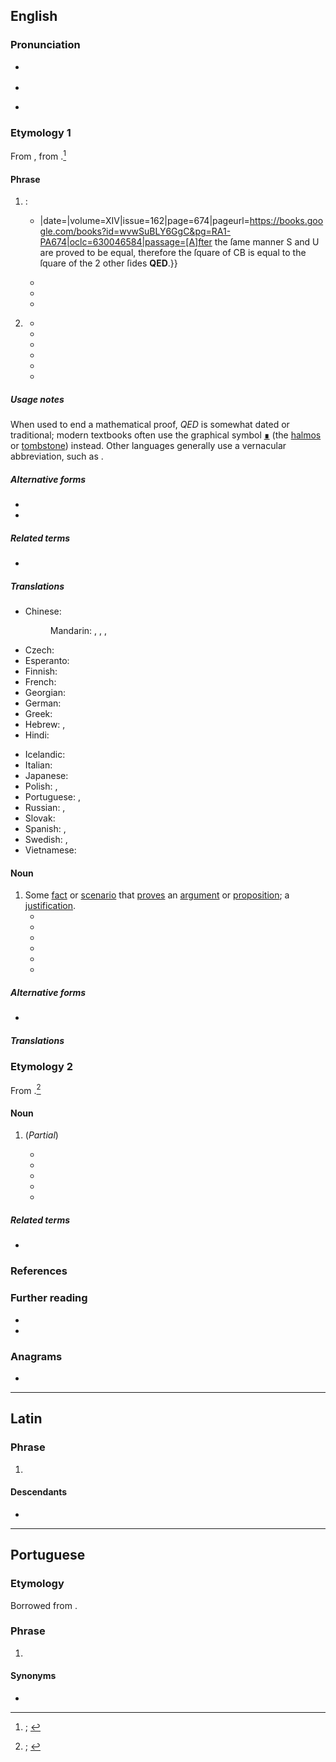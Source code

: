 {{also|Q.E.D.}}
==English==
{{was wotd|2020|January|24}}

===Pronunciation===
* {{a|RP}} {{IPA|en|/ˌkjuːiːˈdiː/}}
* {{audio|en|En-uk-QED.oga|Audio (RP)}}
* {{a|GA}} {{IPA|en|/ˌkjuˌiˈdi/}}

===Etymology 1===
From {{der|en|LL.|q.e.d.}}, from {{der|en|la|quod erat demonstrandum|q(uod) e(rat) d(emonstrandum)}}.<ref>{{R:OED Online|entry=Q.E.D.|pos=''int.'' and ''n.{{sup|1}}''|noformat=yes|id=240240|date=December 2007|nodot=yes}}; {{R:Lexico|pos=abbrev}}</ref>

====Phrase====
{{en-phrase}}

# {{lb|en|mathematics|dated}} {{initialism of|en|quod erat demonstrandum|t=what had to be proved; what was to be demonstrated|nodot=1}}: {{non-gloss definition|placed at the end of a [[mathematical]] [[proof]] to [[show#Verb|show]] that the [[theorem]] under [[discussion]] is [[prove]]d.}}
#* {{quote-journal|en|author=Mr. Ash|title=A New and Easy Way of Demonstrating Some Propositions in {{w|Euclid}} |journal=[[w:Philosophical Transactions of the Royal Society|Philosophical Transactions: Giving Some Accompt of the Present Undertakings, Studies and Labours of the Ingenious in Many Considerable Parts of the World]]|location=London|publisher=Printed by T. R. for John Martyn, printer to the {{w|Royal Society}}; {{...|at the Bell in St. Pauls Church-Yard.}}|date={{J2G|20 August 1684}}|volume=XIV|issue=162|page=674|pageurl=https://books.google.com/books?id=wvwSuBLY6GgC&pg=RA1-PA674|oclc=630046584|passage=[A]fter the ſame manner S and U are proved to be equal, therefore the ſquare of CB is equal to the ſquare of the 2 other ſides '''QED'''.}}
#* {{quote-book|en|author=Benjamin Donn|authorlink=Benjamin Donn|chapter=An Essay on Plane Geometry|title=The Geometrician: Containing Essays on Plane Geometry, and Trigonometry:{{nb...|With the Application to the Solutions of a Variety of Problems, with are of Great Use in Measuring Heights and Distances of Places, Surveying of Counties, Sea-coasts, &c.}}|edition=2nd|location=London|publisher=Sold by [[w:Joseph Johnson (publisher)|J[oseph] Johnson]],{{nb...|in St. Paul’s Church-Yard.}}|year=1775|section=book I (The Introduction), paragraph 59|page=10|pageurl=https://books.google.com/books?id=gKk2AAAAMAAJ&pg=RA1-PA10|oclc=23635601|passage={{smallcaps|Theorem 2}}. ''The Angles'' <math>B</math>, <math>C</math>, ''at the Baſe of an Iſoceles Triangle'' <math>ABC</math>'', are equal to each other; and a Line'' <math>AD</math> ''biſecting the Angle'' <math>BAC</math>, ''divides the Baſe into two equal Parts, and is perpendicular thereto.'' For becauſe the Line <math>AD</math> biſects the <math>\angle A</math>, that is, makes the <math>\angle BAD = \angle CAD</math>, and Side <math>AB</math> is <math>= AC</math>, and <math>AD</math> common to both, the <math>\triangle ABD = \triangle ACD</math>; <math>\angle B = \angle C</math>, and <math>\angle ADB = \angle ADC</math>; <math>\because AD \perp</math> to <math>BC</math>. '''Q.E.D.'''}}
#* {{quote-book|en|chapter=The Mathematical Repository, Nº 63|title=The Gentleman’s Diary, or The Mathematical Repository; an Almanack for the Year of Our Lord 1803:{{nb...|Being the Seventh after Bissextile. Containing Many Useful and Entertaining Particulars, peculiarly Adapted to the Ingenious Gentlemen Engaged in the Study and Practice of the Mathematicks. The Sixty-third Almanack Published of this Kind; and the Fifty-first of the New Style in England.}}|location=London|publisher=Printed for the [[w:Worshipful Company of Stationers and Newspaper Makers|Company of Stationers]] by [[w:John Nichols (printer)|Nichols and Son]],{{nb...|Red Lion Passage, Fleet-street.}}; [a]nd sold by George Greenhill,{{nb...|Treasurer to the Company, at their Hall, Ludgate-Street.}}|year=1803|page=33|pageurl=https://books.google.com/books?id=pyMsAAAAMAAJ&pg=PA33|oclc=225667331|passage=Now let any right line meet four harmonicals in <math>A</math>, <math>C</math>, <math>B</math>, <math>D</math>, and if thoſe harmonicals be parallel, the thing is evident; but, if they interſect in V, draw <math>ECF</math> parallel to <math>VD</math>, the line moſt remote from <math>C</math>; then, by the firſt part, <math>EC = CF</math>, and <math>AD:AC::VD:EC</math> or <math>CF</math>. Therefore <math>AD:AC::BD:CB</math>. '''q.e.d.'''}}
#* {{quote-book|en|author=William Dunham|authorlink=William Dunham (mathematician)|chapter=Euler and Analytic Number Theory|title=[[w:Leonhard Euler|Euler]]: The Master of Us All|series=The Dolciani Mathematical Expositions|seriesvolume=22|location=[Washington, D.C.]|publisher={{w|Mathematical Association of America}}|year=1999|page=64|pageurl=https://books.google.com/books?id=x7p4tCPPuXoC&pg=PA64|isbn=978-0-88385-328-3|passage=By Cases 1 and 2, we see that any finite collection of <math>4k - 1</math> primes cannot contain all such primes. Thus there are infinitely many primes of this type. '''Q.E.D.'''}}
# {{lb|en|by extension}} {{non-gloss definition|Used to [[indicate]] that an [[argument]] or [[proposition]] is proved by the [[existence]] of some [[fact]] or [[scenario]].}}
#* {{RQ:Sterne Tristram Shandy|volume=II|chapter=XIX|page=168|passage=If death, ſaid my father, reaſoning with himſelf, is nothing but the ſeparation of the ſoul from the body;—and if it is true that people can walk about and do their buſineſs without brains,—then certes the ſoul does not inhabit there. '''Q.E.D.'''}}
#* {{RQ:Irving History of New York|volume=I|chapter=IV|page=42|passage=That this part of the world has actually ''been peopled'' ('''Q.E.D.''') to support which, we have living proofs in the numerous tribes of Indians that inhabit it.}}
#* {{RQ:Scott Tales of My Landlord 2|volume=IV|chapter=VI|page=120|passage=''Ergo'', Reuben Butler might take possession of the parish of Knocktarlitie, without forfeiting his friendship or favour—'''Q.E.D.'''}}
#* {{quote-book|en|author=Daniel Waterland|authorlink=Daniel Waterland|chapter=A Second Defence of Some Queries Relating to Dr. Clarke’s Scheme of the Holy Trinity: In Answer to the Country Clergyman’s Reply|title=The Works of the Rev. Daniel Waterland, D.D.{{nb...|formerly Master of Magdalene College, Cambridge, Canon of Windsor, and Archdeacon of Middlesex; now First Collected and Arranged. To which is Prefixed, A Review of the Authors Life and Writings, by William van Mildert, D.D. Lord Bishop of Llandaff.}}|location=Oxford, Oxfordshire|publisher=At the [[w:Oxford University Press|Clarendon Press]]|year=1823|volume=III|section=query III|page=165|pageurl=https://books.google.com/books?id=D4YNAAAAQAAJ&pg=PA165|oclc=957692334|passage=[I]f the Son [of God] be in ''nature'' equal to the Father, he is also equal in ''Godhead'', which is a word expressing ''nature''; and if equal in ''Godhead'', equally God ''supreme''. '''Q.E.D.'''}}
#* {{quote-book|en|author=Benedict de Spinoza [''i.e.'', {{w|Baruch Spinoza}}]|author2=R[obert] Willis|chapter=[The [[w:Ethics (Spinoza)|Ethics]].] Part I.—Of God.|title=Benedict de Spinoza; His Life, Correspondence, and Ethics|location=London|publisher=[[w:Nicholas Trübner|Trübner & Co.]],{{nb...|60, Paternoster Row.}}|year=1870|page=418|pageurl=https://books.google.com/books?id=isIwAAAAYAAJ&pg=PA418|oclc=1021877894|passage=Prop[osition] VI. One substance cannot be produced by another substance. ''Demonst''[''ration'']. In the preceding proposition we have seen that there cannot in the nature of things be two Substances of the same attributes, or that they have anything in common (by Prop. II.); and so (by Prop. III.) one cannot be the cause of, or be produced by, another: '''q.e.d.'''}}
#* {{quote-journal|en|author=C. H. Claudy|title=Tanks|editor=Frank V. Chambers|magazine=The Camera: An Illustrated Magazine Devoted to the Advancement of Photography|location=Philadelphia, Pa.|publisher=The Camera Publishing Company|month=July|year=1908|volume=12|issue=7|page=252|pageurl=https://books.google.com/books?id=KDQyAQAAMAAJ&pg=PA252|oclc=|passage=Of all those on the market, Eastman's is the only one with a solution tight, locking cover. '''Q.E.D.'''}}

=====Usage notes=====
When used to end a mathematical proof, ''QED'' is somewhat dated or traditional; modern textbooks often use the graphical symbol [[∎]] (the [[halmos]] or [[tombstone]]) instead. Other languages generally use a vernacular abbreviation, such as {{noncog|fr|CQFD|t=ce qu'il fallait démontrer}}.

=====Alternative forms=====
* {{l|en|q.e.d.}}
* {{l|en|Q.E.D.}}

=====Related terms=====
* {{l|en|QEF}}

=====Translations=====
{{trans-top|''placed at the end of a mathematical proof to show that the theorem under discussion is proved''}}
* Chinese:
*: Mandarin: {{t|cmn|證畢}}, {{t|cmn|证毕|tr=zhèngbì}}, {{t|cmn|證訖}}, {{t|cmn|证讫|tr=zhèngqì}}
* Czech: {{t|cs|c.b.d.}} {{qualifier|co bylo dokázat}}
* Esperanto: {{t|eo|KEP}} {{qualifier|kio estis pruvota}}
* Finnish: {{t+|fi|MOT}} {{qualifier|mikä oli todistettava}}
* French: {{t+|fr|CQFD}} {{qualifier|ce qu'il fallait démontrer}}
* Georgian: {{t|ka|რ.დ.გ}}
* German: {{t|de|w. z. b. w.}} {{qualifier|was zu beweisen war}}
* Greek: {{t|el|Ό.Έ.Δ.}} {{qualifier|[[όπερ έδει δείξαι]]}}
* Hebrew: {{t+|he|מָשָׁ"ל|tr=masha"l}}, {{t|he|מ.ש.ל.|m-p|tr=m.sh.l.}} {{qualifier|{{l|he||מה שצריך להוכיח}}, {{l|he||מה שרצינו להוכיח}}, etc.}}
* Hindi: {{t|hi|इ. सि.}} {{qualifier|[[इति सिद्धम्]]}}
{{trans-mid}}
* Icelandic: {{t|is|þ.s.s.á.}} {{qualifier|það sem sanna átti}}
* Italian: {{t+|it|CVD}} {{qualifier|come volevasi dimostrare}}
* Japanese: {{t|ja|証明終わり|tr=しょうめいおわり, shōmei owari}}
* Polish: {{t+|pl|c.b.d.o.}}, {{t|pl|c.b.d.u.}}
* Portuguese: {{t|pt|CQD}}, {{t|pt|QED}}
* Russian: {{t+|ru|ч. т. д.}}, {{t+|ru|что и тре́бовалось доказа́ть}}
* Slovak: {{t|sk|Č.B.T.D.}} {{qualifier|čo bolo treba dokázať}}
* Spanish: {{t|es|C.Q.D.}}, {{t|es|como queríamos demostrar}}
* Swedish: {{t+|sv|VSV}} {{qualifier|vilket skulle visas}}, {{t+|sv|VSB}} {{qualifier|vilket skulle bevisas}}
* Vietnamese: {{t+|vi|đpcm}}
{{trans-bottom}}

====Noun====
{{en-noun}}

# Some [[fact]] or [[scenario]] that [[prove]]s an [[argument]] or [[proposition]]; a [[justification]].
#* {{quote-journal|en|author=G. D. Yeats|title=Account of Ann Fooks’s Case of Ischuria and Vomiting of Urine|editors=Samuel Fothergill and John Want|journal=The Medical and Physical Journal|location=London|publisher=Published for the proprietors, by J. Adlard,{{nb...|23, Bartholomew-Close, and 39, Duke-Street, Smithfield}}; and sold by J. Souter,{{nb...|No. 1, Paternoster-Row.}}|month=February|year=1814|volume=XXXI, part 2|issue=180|page=122|pageurl=https://books.google.com/books?id=HRAUAAAAQAAJ&pg=PA122|oclc=1051228262|passage=This was exactly the '''Q.E.D.''' of the paper.}}
#* {{quote-book|en|author=William Magee|authorlink=William Magee (archbishop of Dublin)|chapter=Supplement to the Remarks on the Unitarian Version of the New Testament|title=Discourses and Dissertations on the Scriptural Doctrines of Atonement & Sacrifice;{{nb...|and on the Principal Arguments Advanced, and the Mode of Reasoning Employed, by the Opponents of Those Doctrines as Held by the Established Church: With an Appendix, Containing Some Strictures on Mr. Belsham’s Account of the Unitarian Scheme in His Review of Mr. Wilberforce’s Treatise: Together with Remarks on the Version of the New Testament lately Published by the Unitarians.}}|location=Philadelphia, Pa.|publisher=S. Potter & Co.{{nb...|No. 115, Chestnut Street.}}; Jesper Harding, printer|year=1825|volume=II|section=footnote|page=266|pageurl=https://books.google.com/books?id=moEtAAAAYAAJ&pg=PA266|oclc=191255594|passage=The Unitarian might therefore here easily produce his '''Q.E.D.''' for the exclusion of all but the maintainers of Christ's proper humanity from the pale of Christianity.}}
#* {{quote-book|en|author=“Anglicanus” [pseudonym]|chapter=Letter III|title=View of the Character, Position, and Prospects, of the Edinburgh Bible Society. In Seven Letters|location=Edinburgh|publisher=Printed for Brown & Wardlaw,{{nb...|16 St Andrew Street}}; and sold by M. Ogle,{{nb...|W. Collins, and Wardlaw & Co. Glasgow; and James Duncan, J. Hatchard & Son, and B. J. Holdsworth, London.}}|year=1827|page=24|pageurl=https://books.google.com/books?id=VN4HAAAAQAAJ&pg=PA24|oclc=1062258796|passage=Whoever starts a doubt as to the validity of any of those allegations to which he has set his '''Q.E.D.''' is indicted as a disturber of the peace.}}
#* {{quote-book|en|author=William Magee|authorlink=William Magee (archbishop of Dublin)|chapter=Supplement to the Remarks on the Unitarian Version of the New Testament|title=Discourses and Dissertations on the Scriptural Doctrines of Atonemen t & Sacrifice;{{nb...|and on the Principal Arguments Advanced, and the Mode of Reasoning Employed, by the Opponents of Those Doctrines as Held by the Established Church: With an Appendix, Containing Some Strictures on Mr. Belsham’s Account of the Unitarian Scheme in His Review of Mr. Wilberforce’s Treatise: Together with Remarks on the Version of the New Testament lately Published by the Unitarians.}}|location=Philadelphia, Pa.|publisher=S. Potter & Co.{{nb...|No. 115, Chestnut Street.}}; Jesper Harding, printer|year=1825|volume=II|section=footnote|page=266|pageurl=https://books.google.com/books?id=moEtAAAAYAAJ&pg=PA266|oclc=|passage=The Unitarian might therefore here easily produce his '''Q.E.D.''' for the exclusion of all but the maintainers of Christ's proper humanity from the pale of Christianity.}}
#* {{quote-book|en|author={{w|Ouida}} [pseudonym; Maria Louise Ramé]|chapter=The General’s Match-making; or, Coaches and Cousinship|title=Cecil Castlemaine’s Gage, and Other Novelettes|location=London|publisher=[[w:Chapman & Hall|Chapman and Hall]],{{nb...|193, Piccadilly}}|year=1867|page=233|pageurl=https://books.google.com/books?id=50RWAAAAcAAJ&pg=PA233|oclc=35980974|passage=We all go in for the dolce here except you, and you're such a patent machine for turning about '''Q.E.D.s''' by the dozen, that you can no more help working than the bedmaker can help taking my tea and saying the cat did it, [...]}}
#* {{quote-journal|en|author=Nina Melville|title=The Theatre|editor=[[w:V. F. Calverton|V[ictor] F[rancis] Calverton]] [pseudonym; George Goetz]|magazine=[[w:Modern Quarterly (American magazine)|The Modern Monthly: An Independent Journal of Radical Opinion]]|month=April|year=1936|volume=IX|issue=9|page=27|pageurl=https://books.google.com/books?id=RoweAQAAMAAJ&pg=PA27|column=1|oclc=4756578|passage=The same thing, I believe, that was lacking in ''Let Freedom Ring''—lack of dramatic integration, lack of dramatic intensity, lack of all these elements, call them what you will, which make a play a play and not a tract, and certainly not a '''Q.E.D.''' thesis.}}

=====Alternative forms=====
* {{l|en|Q.E.D.}}

=====Translations=====
{{trans-see|fact or scenario that proves an argument or proposition|justification}}

===Etymology 2===
From {{m|en|quantum electrodynamics|q(uantum) e(lectro)d(ynamics)}}.<ref>{{R:OED Online|pos=''n.{{sup|2}}''|noformat=yes|id=268897|date=December 2007|nodot=yes}}; {{R:Lexico|pos=abbrev}}</ref>

====Noun====
{{en-noun|-}}

# {{lb|en|physics}} (''Partial'') {{initialism of|en|quantum electrodynamics|nocap=1}}
#* {{quote-book|en|author=W. B. Atwood|chapter=Lepton Nucleon Scattering|editor=Ann Mosher|title=Proceedings of Summer Institute on Particle Physics: July 9–20, 1979: Quantum Chromodynamics|series=SLAC Report|location=Springfield, Va.|publisher={{w|National Technical Information Service}}, [[w:United States Department of Commerce|U.S. Department of Commerce]]|month=January|year=1980|section=part I (Lectures), section 3.1 (The General Scheme)|page=26|pageurl=https://books.google.com/books?id=yPQnAQAAIAAJ&pg=PA26|column=1|oclc=918290331|passage=QCD is a theory of quark interactions much analogous to '''QED''': the interaction is carried by "gluons" (analogous to photons) which couple to the "color" (analogous to charge) of the quarks.}}
#* {{quote-book|en|author=A[nthony] Zee|authorlink=Anthony Zee|chapter=Introduction to the 2006 Edition|mainauthor=[[w:Richard Feynman|Richard P[hillips] Feynman]]|title={{w|QED: The Strange Theory of Light and Matter}}|series=Princeton Science Library|location=Princeton, N.J.; Woodstock, Oxfordshire|publisher={{w|Princeton University Press}}|year=2006|page=xii|pageurl=https://books.google.com/books?id=2o2JfTDiA40C&pg=PR12|isbn=978-0-691-12717-0|passage=By the way, these days '''QED''' is considered a relatively simple example of a quantum field theory.}}
#* {{quote-book|en|author=Brian Cox|authorlink=Brian Cox (physicist)|author2=Jeff Forshaw|authorlink2=Jeff Forshaw|chapter=Interaction|title=The Quantum Universe: Everything that Can Happen Does Happen|location=London|publisher=[[w:Penguin Books|Allen Lane]]|year=2011|page=176|pageurl=https://books.google.com/books?id=sMZWo90635oC&pg=PP221|isbn=978-1-84614-432-5|passage='''QED''' is the theory that explains how electrically charged particles, like electrons, interact with each other and with particles of light (photons). [...] Pretty much everything else&nbsp;– certainly everything you see and feel around you&nbsp;– is explained at the deepest known level by '''QED'''. Matter, light, electricity and magnetism&nbsp;– it is all '''QED'''.}}
#* {{quote-book|en|author=James Everitt|chapter=The Aim and Approach|title=A Wave Theory of Universal Resonance: The Physical Basis of Quantum Electro-dynamics in the Cohesive Mechanics of a Unitary Universal Field|location=[Munich, Bavaria]|publisher=GRIN Verlag|year=2018|volume=1|page=12|pageurl=https://books.google.com/books?id=cwdQDwAAQBAJ&pg=PA12|isbn=978-3-668-65552-2|passage=The aim of this work is essentially twofold: to establish the conception and thus model of a 'unitary universal cohesive field' from 'first principles' within which existing theories, primarily '''QED''' and the foundation of its approach, may be understood both in principle and therefore from any abstruse mathematical perspective extrapolated from it; [...]}}
#* {{quote-book|en|author=Abdus Salam|authorlink=Abdus Salam|chapter=Quantum Electrodynamics|editor=David L. Andrews|title=Photonics: Scientific Foundations, Technology and Applications: Fundamentals of Photonics and Physics|location=Hoboken, N.J.|publisher=[[w:Wiley (publisher)|John Wiley & Sons]]|year=2015|volume=I|section=section 8.10 (Resonance Energy Transfer)|page=271|pageurl=https://books.google.com/books?id=q7stBgAAQBAJ&pg=PA271|isbn=978-1-118-22553-0|passage=Finally, there is still plenty of room to employ and apply '''QED''' theory for predictive purposes, by proposing new phenomena, especially within the realm of photonics, thereby ensuring '''QED''' remains relevant to current and future generations of researchers working in chemical physics.}}

=====Related terms=====
* {{l|en|QCD|t=(partial) initialism of {{m|en|quantum chromodynamics}}}}

===References===
<references />

===Further reading===
* {{pedia|Q.E.D.}}
* {{pedia|quantum electrodynamics}}

===Anagrams===
* {{anagrams|en|a=deq|DEQ}}

----

==Latin==
{{wikipedia|lang=la}}

===Phrase===
{{head|la|phrase}}

# {{l|en|QED|gloss=quod erat demonstrandum}} {{initialism of|la|quod erat demonstrandum}}

====Descendants====
* {{desc|en|QED|gloss=quod erat demonstrandum}}

----

==Portuguese==

===Etymology===
Borrowed from {{bor|pt|la|QED}}.

===Phrase===
{{pt-phrase}}

# {{lb|pt|science}} {{l|en|QED}}

====Synonyms====
* {{l|pt|CQD}}